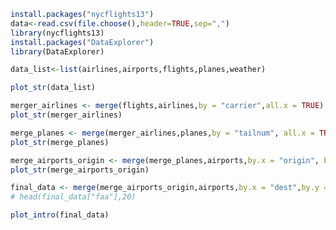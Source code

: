 ```r
install.packages("nycflights13")
data<-read.csv(file.choose(),header=TRUE,sep=",")
library(nycflights13)
install.packages("DataExplorer")
library(DataExplorer)
```
```r
data_list<-list(airlines,airports,flights,planes,weather)
```


```r
plot_str(data_list)
```
```r
merger_airlines <- merge(flights,airlines,by = "carrier",all.x = TRUE)
plot_str(merger_airlines)
```

```r
merge_planes <- merge(merger_airlines,planes,by = "tailnum", all.x = TRUE)
plot_str(merge_planes)
```

```r
merge_airports_origin <- merge(merge_planes,airports,by.x = "origin", by.y = "faa", all.x = TRUE, suffixes = c("_carrier","_origin"))
plot_str(merge_airports_origin)
```


```r
final_data <- merge(merge_airports_origin,airports,by.x = "dest",by.y = "faa", all.x = TRUE, suffixes = c("_origin","_dest"))
# head(final_data["faa"],20)
```

```r
plot_intro(final_data)
```





